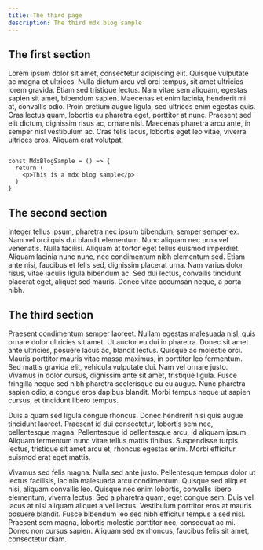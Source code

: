 ```yaml
---
title: The third page
description: The third mdx blog sample
---
```


## The first section

Lorem ipsum dolor sit amet, consectetur adipiscing elit. Quisque vulputate ac magna et ultrices. Nulla dictum arcu vel orci tempus, sit amet ultricies lorem gravida. Etiam sed tristique lectus. Nam vitae sem aliquam, egestas sapien sit amet, bibendum sapien. Maecenas et enim lacinia, hendrerit mi at, convallis odio. Proin pretium augue ligula, sed ultrices enim egestas quis. Cras lectus quam, lobortis eu pharetra eget, porttitor at nunc. Praesent sed elit dictum, dignissim risus ac, ornare nisl. Maecenas pharetra arcu ante, in semper nisl vestibulum ac. Cras felis lacus, lobortis eget leo vitae, viverra ultrices eros. Aliquam erat volutpat.

```

const MdxBlogSample = () => {
  return (
    <p>This is a mdx blog sample</p>
  )
}

```

## The second section

Integer tellus ipsum, pharetra nec ipsum bibendum, semper semper ex. Nam vel orci quis dui blandit elementum. Nunc aliquam nec urna vel venenatis. Nulla facilisi. Aliquam at tortor eget tellus euismod imperdiet. Aliquam lacinia nunc nunc, nec condimentum nibh elementum sed. Etiam ante nisi, faucibus et felis sed, dignissim placerat urna. Nam varius dolor risus, vitae iaculis ligula bibendum ac. Sed dui lectus, convallis tincidunt placerat eget, aliquet sed mauris. Donec vitae accumsan neque, a porta nibh.

## The third section

Praesent condimentum semper laoreet. Nullam egestas malesuada nisl, quis ornare dolor ultricies sit amet. Ut auctor eu dui in pharetra. Donec sit amet ante ultricies, posuere lacus ac, blandit lectus. Quisque ac molestie orci. Mauris porttitor mauris vitae massa maximus, in porttitor leo fermentum. Sed mattis gravida elit, vehicula vulputate dui. Nam vel ornare justo. Vivamus in dolor cursus, dignissim ante sit amet, tristique ligula. Fusce fringilla neque sed nibh pharetra scelerisque eu eu augue. Nunc pharetra sapien odio, a congue eros dapibus blandit. Morbi tempus neque ut sapien cursus, et tincidunt libero tempus.

Duis a quam sed ligula congue rhoncus. Donec hendrerit nisi quis augue tincidunt laoreet. Praesent id dui consectetur, lobortis sem nec, pellentesque magna. Pellentesque id pellentesque arcu, id aliquam ipsum. Aliquam fermentum nunc vitae tellus mattis finibus. Suspendisse turpis lectus, tristique sit amet arcu et, rhoncus egestas enim. Morbi efficitur euismod erat eget mattis.

Vivamus sed felis magna. Nulla sed ante justo. Pellentesque tempus dolor ut lectus facilisis, lacinia malesuada arcu condimentum. Quisque sed aliquet nisi, aliquam convallis leo. Quisque nec enim lobortis, convallis libero elementum, viverra lectus. Sed a pharetra quam, eget congue sem. Duis vel lacus at nisi aliquam aliquet a vel lectus. Vestibulum porttitor eros at mauris posuere blandit. Fusce bibendum leo sed nibh efficitur tempus a sed nisl. Praesent sem magna, lobortis molestie porttitor nec, consequat ac mi. Donec non cursus sapien. Aliquam sed ex rhoncus, faucibus felis sit amet, consectetur diam.
